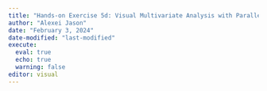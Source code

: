 ```yaml
---
title: "Hands-on Exercise 5d: Visual Multivariate Analysis with Parallel Coordinates Plot"
author: "Alexei Jason"
date: "February 3, 2024"
date-modified: "last-modified"
execute: 
  eval: true
  echo: true
  warning: false
editor: visual
---
```

